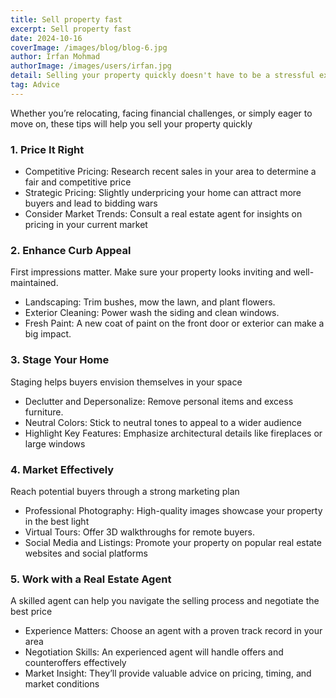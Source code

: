 ```yaml
---
title: Sell property fast
excerpt: Sell property fast
date: 2024-10-16
coverImage: /images/blog/blog-6.jpg
author: Irfan Mohmad
authorImage: /images/users/irfan.jpg
detail: Selling your property quickly doesn't have to be a stressful experience. With the right strategies, you can attract buyers, negotiate effectively, and close the deal fast
tag: Advice
---
```


Whether you’re relocating, facing financial challenges, or simply eager to move on, these tips will help you sell your property quickly

### 1. Price It Right

- Competitive Pricing: Research recent sales in your area to determine a fair and competitive price
- Strategic Pricing: Slightly underpricing your home can attract more buyers and lead to bidding wars
- Consider Market Trends: Consult a real estate agent for insights on pricing in your current market

### 2. Enhance Curb Appeal

First impressions matter. Make sure your property looks inviting and well-maintained.

- Landscaping: Trim bushes, mow the lawn, and plant flowers.
- Exterior Cleaning: Power wash the siding and clean windows.
- Fresh Paint: A new coat of paint on the front door or exterior can make a big impact.

### 3. Stage Your Home

Staging helps buyers envision themselves in your space

- Declutter and Depersonalize: Remove personal items and excess furniture.
- Neutral Colors: Stick to neutral tones to appeal to a wider audience
- Highlight Key Features: Emphasize architectural details like fireplaces or large windows

### 4. Market Effectively

Reach potential buyers through a strong marketing plan

- Professional Photography: High-quality images showcase your property in the best light
- Virtual Tours: Offer 3D walkthroughs for remote buyers.
- Social Media and Listings: Promote your property on popular real estate websites and social platforms

### 5. Work with a Real Estate Agent

A skilled agent can help you navigate the selling process and negotiate the best price

- Experience Matters: Choose an agent with a proven track record in your area
- Negotiation Skills: An experienced agent will handle offers and counteroffers effectively
- Market Insight: They’ll provide valuable advice on pricing, timing, and market conditions
